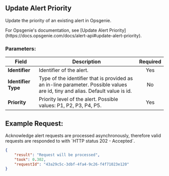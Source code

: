 ## Update Alert Priority

Update the priority of an existing alert in Opsgenie.

<Callout type="info">
    For Opsgenie's documentation, see [Update Alert Priority](https://docs.opsgenie.com/docs/alert-api#update-alert-priority).
</Callout>

### Parameters:

| Field             | Description                                                                                                                   | Required |
|-------------------|-------------------------------------------------------------------------------------------------------------------------------|:--------:|
| **Identifier**    | Identifier of the alert.                                                                                                      |   Yes    |
| **Identifier Type** | Type of the identifier that is provided as an in-line parameter. Possible values are id, tiny and alias. Default value is id. |    No    |
| **Priority**      | Priority level of the alert. Possible values: P1, P2, P3, P4, P5.                                                             |   Yes    |

## Example Request:

<Callout type="info">
    Acknowledge alert requests are processed asynchronously, therefore valid requests are responded to with `HTTP status 202 - Accepted`.
</Callout>

```json
{
    "result": "Request will be processed",
    "took": 0.302,
    "requestId": "43a29c5c-3dbf-4fa4-9c26-f4f71023e120"
}

